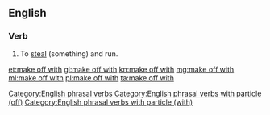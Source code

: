 ==English==

===Verb===
{{en-verb|makes off with|making off with|made off with}}

# {{context|transitive|lang=en}} To [[steal]] (something) and run.

[[Category:English phrasal verbs]]
[[Category:English phrasal verbs with particle (off)]]
[[Category:English phrasal verbs with particle (with)]]

[[et:make off with]]
[[gl:make off with]]
[[kn:make off with]]
[[mg:make off with]]
[[ml:make off with]]
[[pl:make off with]]
[[ta:make off with]]